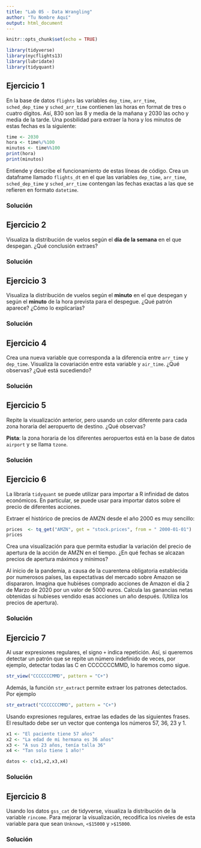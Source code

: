 ```yaml
---
title: "Lab 05 - Data Wrangling"
author: "Tu Nombre Aquí"
output: html_document
---
```


```r
knitr::opts_chunk$set(echo = TRUE)
```

```r
library(tidyverse)
library(nycflights13)
library(lubridate)
library(tidyquant)
```


## Ejercicio 1

En la base de datos `flights` las variables `dep_time`, `arr_time`, `sched_dep_time`
y `sched_arr_time` contienen las horas en format de tres o cuatro dígitos.
Así, 830 son las 8 y media de la mañana y 2030 las ocho y media de la tarde.
Una posbilidad para extraer la hora y los minutos de estas fechas es la siguiente:

```r
time <- 2030
hora <- time%/%100
minutos <- time%%100
print(hora)
print(minutos)
```

Entiende y describe el funcionamiento de estas líneas de código. Crea un dataframe llamado `flights_dt` en el que las variables `dep_time`, `arr_time`, `sched_dep_time`
y `sched_arr_time` contengan las fechas exactas a las que se refieren en formato `datetime`.

### Solución


## Ejercicio 2

Visualiza la distribución de vuelos según el **día de la semana** en el que despegan.
¿Qué conclusión extraes?

### Solución


## Ejercicio 3

Visualiza la distribución de vuelos según el **minuto** en el que despegan y según el **minuto**
de la hora prevista para el despegue.
¿Qué patrón aparece? ¿Cómo lo explicarías?

### Solución


## Ejercicio 4

Crea una nueva variable que corresponda a la diferencia entre `arr_time` y
`dep_time`. 
Visualiza la covariación entre esta variable y `air_time`.
¿Qué observas? ¿Qué está sucediendo?

### Solución

## Ejercicio 5

Repite la visualización anterior, pero usando un color diferente para cada zona 
horaria del aeropuerto de destino. ¿Qué observas?

**Pista**: la zona horaria de los diferentes aeropuertos está en la 
base de datos `airport` y se llama `tzone`.


### Solución


## Ejercicio 6

La libraría `tidyquant` se puede utilizar para importar a R infinidad de datos económicos. En particular, se puede usar para importar datos sobre el precio
de diferentes acciones.

Extraer el histórico de precios de AMZN desde el año 2000 es muy sencillo:

```r
prices  <- tq_get("AMZN", get = "stock.prices", from = " 2000-01-01")
prices 
```

Crea una visualización para que permita estudiar la variación del precio de 
apertura de la acción de AMZN en el tiempo. ¿En qué fechas se alcazan precios de 
apertura máximos y mínimos?

Al inicio de la pandemia, a causa de la cuarentena obligatoria establecida por
numerosos países, las expectativas del mercado sobre Amazon se dispararon.
Imagina que hubiéses comprado acciones de Amazon el día 2 de Marzo de 2020 por
un valor de 5000 euros. Calcula las ganancias netas obtenidas si hubieses vendido
esas acciones un año después. (Utiliza los precios de apertura).

### Solución


## Ejercicio 7

Al usar expresiones regulares, el signo `+` indica repetición.
Así, si queremos detectar un patrón que se repite un número indefinido de veces,
por ejemplo, detectar todas las C en CCCCCCCMMD, lo haremos como sigue.

```r
str_view("CCCCCCCMMD", pattern = "C+")
```
Además, la función `str_extract` permite extraer los patrones detectados. Por ejemplo
```r
str_extract("CCCCCCCMMD", pattern = "C+")
```

Usando expresiones regulares, extrae las edades de las siguientes frases.
El resultado debe ser un vector que contenga los números 57, 36, 23 y 1.
```r
x1 <- "El paciente tiene 57 años"
x2 <- "La edad de mi hermana es 36 años"
x3 <- "A sus 23 años, tenía talla 36"
x4 <- "Tan solo tiene 1 año!"

datos <- c(x1,x2,x3,x4)
```


### Solución

## Ejercicio 8
Usando los datos `gss_cat` de tidyverse, visualiza la distribución de la variable `rincome`.
Para mejorar la visualización, recodifica los niveles de esta variable para que sean
`Unknown`, `<$15000` y `>$15000`.

### Solución

